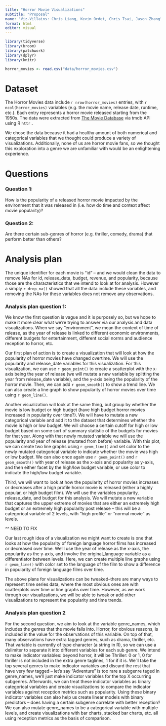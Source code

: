 ```yaml
---
title: "Horror Movie Visualizations"
subtitle: "Proposal"
name: "Viz-Villains: Chris Liang, Kevin Ordet, Chris Tsai, Jason Zhang"
format: html
editor: visual
---
```



```r
library(tidyverse)
library(broom)
library(patchwork)
library(dplyr)
library(knitr)
```

```r
horror_movies <- read.csv("data/horror_movies.csv")
```


# Dataset

The Horror Movies data include `r nrow(horror_movies)` entries, with `r ncol(horror_movies)` variables (e.g. the movie name, release date, runtime, etc.). Each entry represents a horror movie released starting from the 1950s. The data were extracted from [The Movie Database](https://www.themoviedb.org) via tmdb API using R `httr` .

We chose the data because it had a healthy amount of both numerical and categorical variables that we thought could produce a variety of visualizations. Additionally, none of us are horror movie fans, so we thought this exploration into a genre we are unfamiliar with would be an enlightening experience.

# Questions

### Question 1:
How is the popularity of a released horror movie impacted by the environment that it was released in (i.e. how do time and context affect movie popularity)? 

### Question 2:
Are there certain sub-genres of horror (e.g. thriller, comedy, drama) that perform better than others?

# Analysis plan

The unique identifier for each movie is "id" -- and we would clean the data to remove NAs for id, release_data, budget, revenue, and popularity, because those are the characteristics that we intend to look at for analysis. However a simply `r drop_na()` showed that all the data include these variables, and removing the NAs for these variables does not remove any observations.

### Analysis plan question 1:

We know the first question is vague and it is purposely so, but we hope to make it more clear what we're trying to answer via our analysis and data visualizations. When we say "environment", we mean the context of time of release, as the year of release is linked to different economic environments, different budgets for entertainment, different social norms and audience reception to horror, etc. 

Our first plan of action is to create a visualization that will look at how the popularity of horror movies have changed overtime. We will use the popularity and release_date variables for this visualization. For this visualization, we can use `r geom_point()` to create a scatterplot with the x-axis being the year of release (we will mutate a new variable by splitting the year from release_date variable), and the y-axis being the popularity of the horror movie. Then, we can add `r geom_smooth()` to show a trend line. We can also create a line graph to show popularity of horror movies over time using `r geom_line()`.


Another visualization will look at the same thing, but group by whether the movie is low budget or high budget (have high budget horror movies increased in popularity over time?). We will have to mutate a new categorical variable and add it to the dataset that determines whether the movie is high or low budget. We will choose a certain cutoff for high or low budget based on some sort of summary statistic of the budgets for movies for that year. Along with that newly mutated variable we will use the popularity and year of release (mutated from before) variable. With this plot, we can create two line graphs using `r geom_line()` and set color to the newly mutated categorical variable to indicate whether the movie was high or low budget. We can also once again use `r geom_point()` and `r geom_smooth()` with year of release as the x-axis and popularity as y-axis, and then either facet by the high/low budget variable, or use color to indicate the high/low budget variable.

Third, we will want to look at how the popularity of horror movies increases or decreases after a high profile horror movie is released (either a highly popular, or high budget film). We will use the variables popularity, release_date, and budget for this analysis. We will mutate a new variable that captures the upper extreme of movies that are either an extremely high budget or an extremely high popularity post release -- this will be a categorical variable of 2 levels, with "high profile" or "normal movie" as levels.  

^^ NEED TO FIX

Our last rough idea of a visualization we might want to create is one that looks at how the popularity of foreign language horror films has increased or decreased over time. We'll use the year of release as the x-axis, the popularity as the y-axis, and involve the original_language variable as a differentiator between levels. Here, we can create multiple line graphs using `r geom_line()` with color set to the language of the film to show a difference in popularity of foreign language films over time.

The above plans for visualizations can be tweaked--there are many ways to represent time series data, where the most obvious ones are with scatterplots over time or line graphs over time. However, as we work through our visualizations, we will be able to tweak or add other visualizations to represent the popularity and time trends.

### Analysis plan question 2
For the second question, we aim to look at the variable genre_names, which includes the genres that the movie falls into. Horror, for obvious reasons, is included in the value for the observations of this variable. On top of that, many observations have extra tagged genres, such as drama, thriller, etc. That variable is currently of type character (a string in R), so we can use a delimiter to separate it into different variables for each sub genre. We intend to make indicator variables: beyond horror, it will be Thriller: 0 or 1, 0 for thriller is not included in the extra genre taglines, 1 for if it is. We'll take the top several genres to make indicator variables and discard the rest that have very few tagged -- let's say "Adventure" is too rare a subgenre taged in genre_names, we'll just make indicator variables for the top X occurring subgenres. Afterwards, we can treat these indicator variables as binary categorical variables and create visualizations to compare the indicator variables against reception metrics such as popularity. Using these binary indicator variables can also help us create linear models with binary predictors -- does having a certain subgenre correlate with better reception? We can also mutate genre_names to be a categorical variable with multiple levels, and create visualizations with bar charts, stacked bar charts, etc. all using reception metrics as the basis of comparison.

